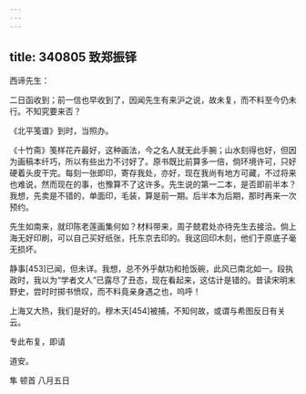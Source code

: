 ```yaml
---
---
---
```

title: 340805 致郑振铎
---




西谛先生：

二日函收到；前一信也早收到了，因闻先生有来沪之说，故未复，而不料至今仍未行。不知究要来否？

《北平笺谱》到时，当照办。

《十竹斋》笺样花卉最好，这种画法，今之名人就无此手腕；山水刻得也好，但因为画稿本纤巧，所以有些出力不讨好了。原书既比前算多一倍，倘环境许可，只好硬着头皮干完。每刻一张即印，寄存我处，亦好，现在我尚有地方可藏，不过将来也难说，然而现在的事，也豫算不了这许多。先生说的第一二本，是否即前半本？我想，先卖是不错的，单面印，毛装，算是前一期。后半本为后期，那时再来一次预约。

先生如南来，就印陈老莲画集何如？材料带来，周子兢君处亦待先生去接洽。倘上海无好印刷，可以自己买好纸张，托东京去印的。我这回印木刻，他们于原底子毫无损坏。

静事[453]已闻，但未详。我想，总不外乎献功和抢饭碗，此风已南北如一。段执政时，我以为“学者文人”已露尽了丑态，现在看起来，这估计是错的。昔读宋明末野史，尝时时掷书愤叹，而不料竟亲身遇之也，呜呼！

上海又大热，我们是好的。穆木天[454]被捕，不知何故，或谓与希图反日有关云。

专此布复，即请

道安。

隼 顿首 八月五日